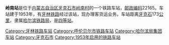 {{noteTA
|1=zh-cn:始发车次; zh-hk:列車班次;
|2=zh-cn:车次; zh-hk:班次;
}}
{{Infobox China railway station
|车站名称 = 岭南站
|图片 = 
|图片介绍 = 
|其他名称 = 
|车站拼音 = Lingnan
|英文名称 = Lingnan Railway Station
|车站代码 = 58277<ref>{{cite book|title=中华人民共和国铁路车站代码（GB/T 10302-2010）|publisher=中国标准出版社|year=2010|isbn=155066140495|ignore-isbn-error=true|pages=22}}</ref>
|电报码 = LWX<ref>{{cite book|author=铁道部电子计算技术中心, 铁道部运输局|title=铁路车站站名代码表：TMIS使用|publisher=中国铁道出版社|location=北京|year=1998|isbn=9787113030995|pages=144}}</ref><ref>{{cite book|author=[[中华人民共和国铁道部|中华人民共和国铁道部]]|title=铁路电报站名略号（2012）|publisher=中国铁道出版社|location=北京|year=2012|unified=15113·3468|pages=77}}</ref>
|拼音码 = LNA
|车站地址 = [[内蒙古自治区|内蒙古自治区]][[牙克石市|牙克石市]]
|坐标 = {{coord|50.208571|121.779427|display=inline,title}}
|归属 = [[哈尔滨铁路局|哈尔滨铁路局]]
|线路 = [[牙林铁路|牙林铁路]]
|车站等级 = [[四等站_(中铁)|四等站]]
}}
'''岭南站'''是位于[[内蒙古自治区|内蒙古自治区]][[牙克石市|牙克石市]][[岭南村|岭南村]]的一个铁路车站，[[邮政编码|邮政编码]]22165。车站建于1953年，有[[牙林铁路|牙林铁路]]经过该站，现办理客货运业务。车站距离[[牙克石|牙克石]]173[[公里|公里]]，隶属[[哈尔滨铁路局|哈尔滨铁路局]]，是[[四等站_(中铁)|四等站]]。

{{start rail box}}
{{s-inop|[[新帐房站|新帐房站]]}}
{{s-line|[[牙林铁路|牙林铁路]]}}
{{s-inop|[[岭顶站|岭顶站]]}}
{{end box}}
{{牙林铁路}}
{{铁路车站小作品}}
{{内蒙古小作品}}

[[Category:牙林铁路车站|Category:牙林铁路车站]]
[[Category:呼伦贝尔市铁路车站|Category:呼伦贝尔市铁路车站]]
[[Category:哈尔滨局集团车站|Category:哈尔滨局集团车站]]
[[Category:牙克石市|Category:牙克石市]]
[[Category:1953年启用的铁路车站|Category:1953年启用的铁路车站]]